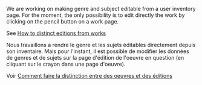 <!-- LANG:EN, title="How to add genres and sujects"-->

We are working on making genre and subject editable from a user inventory page. For the moment, the only possibility is to edit directly the work by clicking on the pencil button on a work page.

See [[How to distinct editions from works]]

<!-- LANG:EN, title="Comment faire pour ajouter des genres et des sujets"-->

Nous travaillons a rendre le genre et les sujets éditables directement depuis son inventaire. Mais pour l'instant, il est possible de modifier les données de genres et de sujets sur la page d'édition de l'oeuvre en question (en cliquant sur le crayon dans une page d'oeuvre).

Voir [[How to distinct editions from works|Comment faire la distinction entre des oeuvres et des éditions]]

